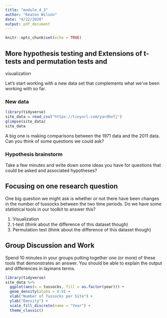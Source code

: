```yaml
---
title: "module_4_3"
author: "Keaton Wilson"
date: "4/22/2020"
output: pdf_document
---
```


```r
knitr::opts_chunk$set(echo = TRUE)
```

## More hypothesis testing and Extensions of t-tests and permutation tests and 
visualization

Let's start working with a new data set that complements what we've been 
working with so far. 

### New data  
```r
library(tidyverse)
site_data = read_csv("https://tinyurl.com/yardhofj")
glimpse(site_data)
site_data

```
A big one is making comparisons between the 1971 data and 
the 2011 data. Can you think of some questions we could ask?

### Hypothesis brainstorm  
Take a few minutes and write down some ideas you have for questions that could 
be asked and associated hypotheses?

## Focusing on one research question  
One big question we might ask is whether or not there have been changes in the 
number of tussocks between the two time periods. Do we have some statistical 
tools in our toolkit to answer this?  

1. Visualization  
2. t-test (think about the difference of this dataset though)
3. Permutation test (think about the difference of this dataset though)

## Group Discussion and Work 
Spend 10 minutes in your groups putting together one (or more) of these tools 
that demonstrates an answer. You should be able to explain the output and 
differences in laymans terms.  

```r
library(tidyverse)
site_data %>%
  ggplot(aes(x = tussocks, fill = as.factor(year))) +
  geom_density(alpha = 0.8) +
  xlab("Number of Tussocks per Site") +
  ylab("Density") +
  scale_fill_discrete(name = "Year") +
  theme_classic()


```